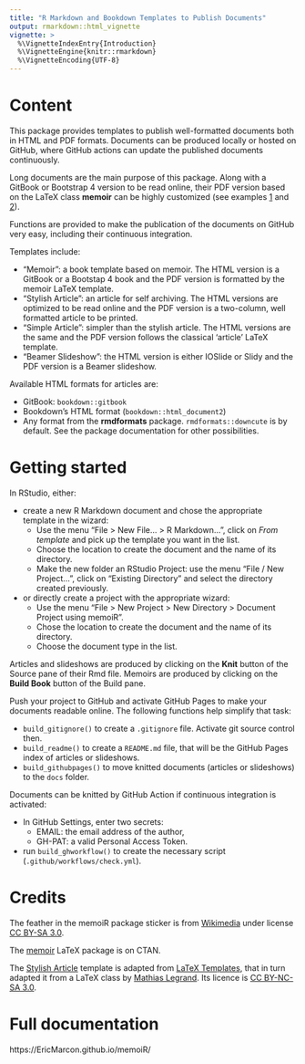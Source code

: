 ```yaml
---
title: "R Markdown and Bookdown Templates to Publish Documents"
output: rmarkdown::html_vignette
vignette: >
  %\VignetteIndexEntry{Introduction}
  %\VignetteEngine{knitr::rmarkdown}
  %\VignetteEncoding{UTF-8}
---
```


# Content

This package provides templates to publish well-formatted documents both in HTML and PDF formats. 
Documents can be produced locally or hosted on GitHub, where GitHub actions can update the published documents continuously.

Long documents are the main purpose of this package.
Along with a GitBook or Bootstrap 4 version to be read online, their PDF version based on the LaTeX class **memoir** can be highly customized (see examples [1](https://ericmarcon.github.io/travailleR/travailleR.pdf) and [2](https://ericmarcon.github.io/MesuresBioDiv2/MesuresBD.pdf)).

Functions are provided to make the publication of the documents on GitHub very easy, including their continuous integration.

Templates include:

- "Memoir": a book template based on memoir. 
The HTML version is a GitBook or a Bootstap 4 book and the PDF version is formatted by the memoir LaTeX template.
- "Stylish Article": an article for self archiving. 
The HTML versions are optimized to be read online and the PDF version is a two-column, well formatted article to be printed.
- "Simple Article":  simpler than the stylish article. 
The HTML versions are the same and the PDF version follows the classical 'article' LaTeX template.
- "Beamer Slideshow": the HTML version is either IOSlide or Slidy and the PDF version is a Beamer slideshow.

Available HTML formats for articles are:

- GitBook: `bookdown::gitbook`
- Bookdown's HTML format (`bookdown::html_document2`)
- Any format from the **rmdformats** package. `rmdformats::downcute` is by default. See the package documentation for other possibilities.


# Getting started

In RStudio, either:

- create a new R Markdown document and chose the appropriate template in the wizard:
    - Use the menu "File > New File... > R Markdown...", click on _From template_ and pick up the template you want in the list.
    - Choose the location to create the document and the name of its directory.
    - Make the new folder an RStudio Project: use the menu "File / New Project...", click on "Existing Directory" and select the directory created previously.
    
- or directly create a project with the appropriate wizard:
    - Use the menu "File > New Project > New Directory > Document Project using memoiR".
    - Chose the location to create the document and the name of its directory.
    - Choose the document type in the list.

Articles and slideshows are produced by clicking on the **Knit** button of the Source pane of their Rmd file.
Memoirs are produced by clicking on the **Build Book** button of the Build pane.

Push your project to GitHub and activate GitHub Pages to make your documents readable online.
The following functions help simplify that task:

- `build_gitignore()` to create a `.gitignore` file. Activate git source control then.
- `build_readme()` to create a `README.md` file, that will be the GitHub Pages index of articles or slideshows.
- `build_githubpages()` to move knitted documents (articles or slideshows) to the `docs` folder.

Documents can be knitted by GitHub Action if continuous integration is activated:

- In GitHub Settings, enter two secrets:
    - EMAIL: the email address of the author,
    - GH-PAT: a valid Personal Access Token.
- run `build_ghworkflow()` to create the necessary script (`.github/workflows/check.yml`).

# Credits

The feather in the memoiR package sticker is from [Wikimedia](https://fr.wikipedia.org/wiki/Fichier:Plume.svg#/media/Fichier:Plume.svg) under license [CC BY-SA 3.0](https://creativecommons.org/licenses/by-sa/3.0/).

The [memoir](https://www.ctan.org/pkg/memoir) LaTeX package is on CTAN.

The [Stylish Article](https://ericmarcon.github.io/memoiR/gallery/stylish_article/bookdown_pdf_book/stylish_article.pdf) template is adapted from [LaTeX Templates](http://www.latextemplates.com/template/stylish-article), that in turn adapted it from a LaTeX class by [Mathias Legrand](https://www.mcgill.ca/mecheng/people/staff/mathias-legrand).
Its licence is [CC BY-NC-SA 3.0](https://creativecommons.org/licenses/by-nc-sa/3.0/).


# Full documentation

https://EricMarcon.github.io/memoiR/ 
